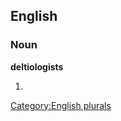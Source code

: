 ==English==

===Noun===
'''deltiologists'''

# {{plural of|[[deltiologist]]}}

[[Category:English plurals]]
